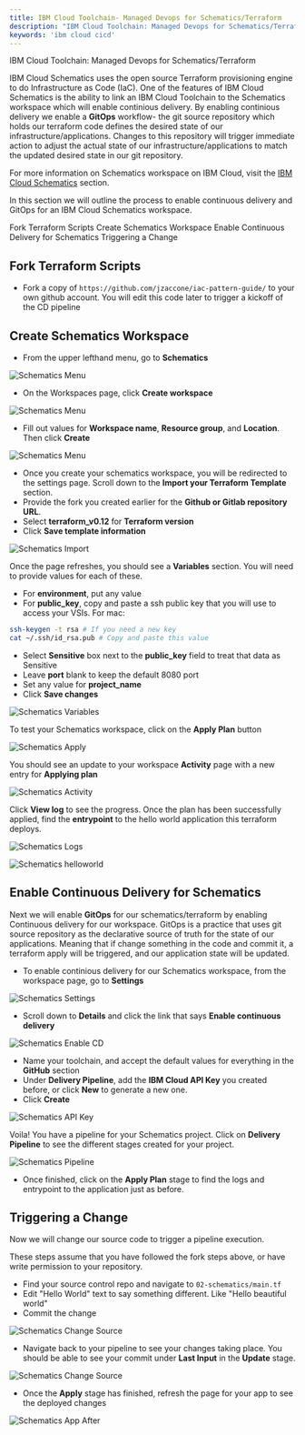 ```yaml
---
title: IBM Cloud Toolchain- Managed Devops for Schematics/Terraform
description: "IBM Cloud Toolchain: Managed Devops for Schematics/Terraform"
keywords: 'ibm cloud cicd'
---
```


<PageDescription>

IBM Cloud Toolchain: Managed Devops for Schematics/Terraform

</PageDescription>

IBM Cloud Schematics uses the open source Terraform provisioning engine to do Infrastructure as Code (IaC).
One of the features of IBM Cloud Schematics is the ability to link an IBM Cloud Toolchain to the Schematics workspace which will enable continious delivery.
By enabling continious delivery we enable a **GitOps** workflow- 
the git source repository which holds our terraform code defines the desired state of our infrastructure/applications. 
Changes to this repository will trigger immediate action to adjust the actual state of our infrastructure/applications to match the 
updated desired state in our git repository.

For more information on Schematics workspace on IBM Cloud, visit the [IBM Cloud Schematics](../iac/schematics) section.


In this section we will outline the process to enable continuous delivery and GitOps for an IBM Cloud Schematics workspace.


<AnchorLinks small>
  <AnchorLink>Fork Terraform Scripts</AnchorLink>
  <AnchorLink>Create Schematics Workspace</AnchorLink>
  <AnchorLink>Enable Continuous Delivery for Schematics</AnchorLink>
  <AnchorLink>Triggering a Change</AnchorLink>
</AnchorLinks>

## Fork Terraform Scripts

- Fork a copy of `https://github.com/jzaccone/iac-pattern-guide/` to your own github account. You will edit this code later to trigger a kickoff of the CD pipeline

## Create Schematics Workspace

- From the upper lefthand menu, go to **Schematics**

![Schematics Menu](../../../images/cicd-schematics-menu.png)

- On the Workspaces page, click **Create workspace**

![Schematics Menu](../../../images/cicd-schematics-workspaces.png)

-  Fill out values for **Workspace name**, **Resource group**, and **Location**. Then click **Create**

![Schematics Menu](../../../images/cicd-schematics-createworkspace2.png)

- Once you create your schematics workspace, you will be redirected to the settings page. 
Scroll down to the **Import your Terraform Template** section.
- Provide the fork you created earlier for the **Github or Gitlab repository URL**.
- Select **terraform_v0.12** for **Terraform version**
- Click **Save template information**

![Schematics Import](../../../images/cicd-schematics-import.png)

Once the page refreshes, you should see a **Variables** section. You will need to provide values for each of these.
- For **environment**, put any value
- For **public_key**, copy and paste a ssh public key that you will use to access your VSIs. For mac:
```bash
ssh-keygen -t rsa # If you need a new key
cat ~/.ssh/id_rsa.pub # Copy and paste this value
```
- Select **Sensitive** box next to the **public_key** field to treat that data as Sensitive
- Leave **port** blank to keep the default 8080 port
- Set any value for **project_name**
- Click **Save changes**


![Schematics Variables](../../../images/cicd-schematics-variables2.png)

To test your Schematics workspace, click on the **Apply Plan** button 


![Schematics Apply](../../../images/cicd-schematics-apply.png)

You should see an update to your workspace **Activity** page with a new entry for **Applying plan**

![Schematics Activity](../../../images/cicd-schematics-activity.png)

Click **View log** to see the progress. Once the plan has been successfully applied, find the **entrypoint** to the hello world application this terraform deploys.

![Schematics Logs](../../../images/cicd-schematics-logs.png)

![Schematics helloworld](../../../images/cicd-schematics-helloworld.png)

## Enable Continuous Delivery for Schematics

Next we will enable **GitOps** for our schematics/terraform by enabling Continuous delivery for our workspace. 
GitOps is a practice that uses git source repository as the declarative source of truth for the state of our applications. 
Meaning that if change something in the code and commit it, a terraform apply will be triggered, and our application state will be updated.

- To enable continious delivery for our Schematics workspace, from the workspace page, go to **Settings**

![Schematics Settings](../../../images/cicd-schematics-settings.png)

- Scroll down to **Details** and click the link that says **Enable continuous delivery**

![Schematics Enable CD](../../../images/cicd-schematics-enablecd.png)

- Name your toolchain, and accept the default values for everything in the **GitHub** section
- Under **Delivery Pipeline**, add the **IBM Cloud API Key** you created before, or click **New** to generate a new one.
- Click **Create**

![Schematics API Key](../../../images/cicd-schematics-apikey.png)

Voila! You have a pipeline for your Schematics project. Click on **Delivery Pipeline** to see the different stages created for your project.

![Schematics Pipeline](../../../images/cicd-schematics-pipeline.png) 

 - Once finished, click on the **Apply Plan** stage to find the logs and entrypoint to the application just as before.


## Triggering a Change
Now we will change our source code to trigger a pipeline execution. 

<InlineNotification>
These steps assume that you have followed the fork steps above, or have write permission to your repository. 
</InlineNotification>

- Find your source control repo and navigate to `02-schematics/main.tf`
- Edit "Hello World" text to say something different. Like "Hello beautiful world"
- Commit the change

![Schematics Change Source](../../../images/cicd-schematics-changesource.png) 

- Navigate back to your pipeline to see your changes taking place. You should be able to see your commit under **Last Input** in the **Update** stage.

![Schematics Change Source](../../../images/cicd-schematics-pipelineafter.png)  

- Once the **Apply** stage has finished, refresh the page for your app to see the deployed changes

![Schematics App After](../../../images/cicd-schematics-appafter2.png)  

